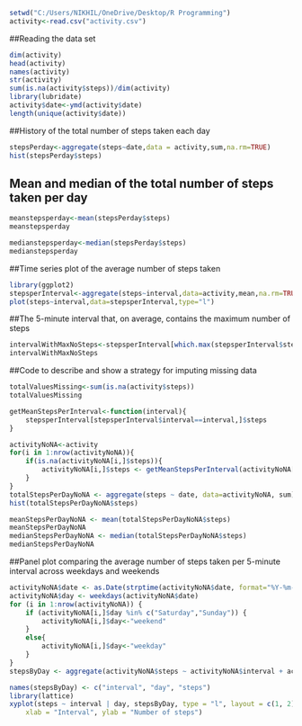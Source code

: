 ```{r,echo=TRUE}
setwd("C:/Users/NIKHIL/OneDrive/Desktop/R Programming")
activity<-read.csv("activity.csv")
```
##Reading the data set
```{r}
dim(activity)
head(activity)
names(activity)
str(activity)
sum(is.na(activity$steps))/dim(activity)
library(lubridate)
activity$date<-ymd(activity$date)
length(unique(activity$date))
```
##History of the total number of steps taken each day
```{r,echo=TRUE}
stepsPerday<-aggregate(steps~date,data = activity,sum,na.rm=TRUE)
hist(stepsPerday$steps)
```
## Mean and median of the total number of steps taken per day
```{r,echo=TRUE}
meanstepsperday<-mean(stepsPerday$steps)
meanstepsperday

medianstepsperday<-median(stepsPerday$steps)
medianstepsperday
```
##Time series plot of the average number of steps taken
```{r,echo=TRUE}
library(ggplot2)
stepsperInterval<-aggregate(steps~interval,data=activity,mean,na.rm=TRUE)
plot(steps~interval,data=stepsperInterval,type="l")
```
##The 5-minute interval that, on average, contains the maximum number of steps
```{r}
intervalWithMaxNoSteps<-stepsperInterval[which.max(stepsperInterval$steps),]$interval
intervalWithMaxNoSteps
```
##Code to describe and show a strategy for imputing missing data
```{r}
totalValuesMissing<-sum(is.na(activity$steps))
totalValuesMissing

getMeanStepsPerInterval<-function(interval){
    stepsperInterval[stepsperInterval$interval==interval,]$steps
}

activityNoNA<-activity
for(i in 1:nrow(activityNoNA)){
    if(is.na(activityNoNA[i,]$steps)){
        activityNoNA[i,]$steps <- getMeanStepsPerInterval(activityNoNA[i,]$interval)
    }
}
totalStepsPerDayNoNA <- aggregate(steps ~ date, data=activityNoNA, sum)
hist(totalStepsPerDayNoNA$steps)

meanStepsPerDayNoNA <- mean(totalStepsPerDayNoNA$steps)
meanStepsPerDayNoNA
medianStepsPerDayNoNA <- median(totalStepsPerDayNoNA$steps)
medianStepsPerDayNoNA
```

##Panel plot comparing the average number of steps taken per 5-minute interval across weekdays and weekends
```{r}
activityNoNA$date <- as.Date(strptime(activityNoNA$date, format="%Y-%m-%d"))
activityNoNA$day <- weekdays(activityNoNA$date)
for (i in 1:nrow(activityNoNA)) {
    if (activityNoNA[i,]$day %in% c("Saturday","Sunday")) {
        activityNoNA[i,]$day<-"weekend"
    }
    else{
        activityNoNA[i,]$day<-"weekday"
    }
}
stepsByDay <- aggregate(activityNoNA$steps ~ activityNoNA$interval + activityNoNA$day, activityNoNA, mean)

names(stepsByDay) <- c("interval", "day", "steps")
library(lattice)
xyplot(steps ~ interval | day, stepsByDay, type = "l", layout = c(1, 2), 
    xlab = "Interval", ylab = "Number of steps")
```




